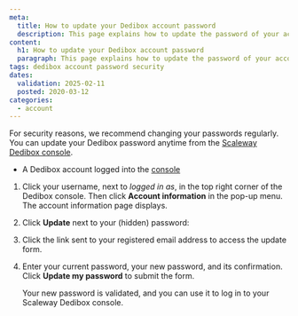 ```yaml
---
meta:
  title: How to update your Dedibox account password
  description: This page explains how to update the password of your account.
content:
  h1: How to update your Dedibox account password
  paragraph: This page explains how to update the password of your account.
tags: dedibox account password security
dates:
  validation: 2025-02-11
  posted: 2020-03-12
categories:
  - account
---
```



For security reasons, we recommend changing your passwords regularly. You can update your Dedibox password anytime from the [Scaleway Dedibox console](https://console.online.net/).

<Macro id="requirements" />

- A Dedibox account logged into the [console](https://console.online.net)

1. Click your username, next to _logged in as_, in the top right corner of the Dedibox console. Then click **Account information** in the pop-up menu. The account information page displays.
2. Click **Update** next to your (hidden) password:
    <Lightbox src={image} alt="" />
3. Click the link sent to your registered email address to access the update form.
4. Enter your current password, your new password, and its confirmation. Click **Update my password** to submit the form.

    Your new password is validated, and you can use it to log in to your Scaleway Dedibox console.
